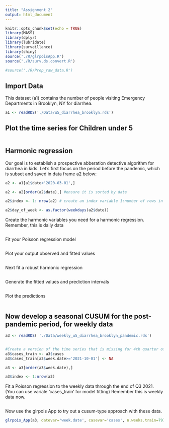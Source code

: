 ```yaml
---
title: "Assignment 2"
output: html_document
---
```


```r
knitr::opts_chunk$set(echo = TRUE)
library(MASS)
library(dplyr)
library(lubridate)
library(surveillance)
library(shiny)
source('./R/glrpoisApp.R')
source('./R/surv.ds.convert.R')

#source('./R/Prep_raw_data.R')

```


## Import Data

This dataset (a1) contains the number of people visiting Emergency Departments in Brooklyn, NY for diarrhea.

```r
a1 <- readRDS('./Data/u5_diarrhea_brooklyn.rds')
```


## Plot the time series for Children under 5
```r

```

## Harmonic regression

Our goal is to establish a prospective abberation detective algorithm for diarrhea in kids. Let's first focus on the period before the pandemic, which is subset and saved in data frame a2 below:

```r
a2 <- a1[a1$date<'2020-03-01',]

a2 <- a2[order(a2$date),] #ensure it is sorted by date

a2$index <- 1: nrow(a2) # create an index variable 1:number of rows in a2

a2$day_of_week <- as.factor(weekdays(a2$date))
```

Create the harmonic variables you need for a harmonic regression. Remember, this is daily data

```r

```

Fit your Poisson regression model

```r

```

Plot your output observed and fitted values

```r

```

Next fit a robust harmonic regression

```r

```

Generate the fitted values and prediction intervals

```r

```

Plot the predictions

```r

```

## Now develop a seasonal CUSUM for the post-pandemic period, for weekly data

```r
a3 <- readRDS( './Data/weekly_u5_diarrhea_brooklyn_pandemic.rds')


#Create a version of the time series that is missing for 4th quarter of 2021
a3$cases_train <- a3$cases
a3$cases_train[a3$week.date>='2021-10-01'] <- NA

a3 <- a3[order(a3$week.date),]

a3$index <- 1:nrow(a3)
```

Fit a Poisson regression to the weekly data through the end of Q3 2021. (You can use variale 'cases_train' for model fitting) Remember this is weekly data now.

```r

```

Now use the glrpois App to try out a cusum-type approach with these data. 

```r
glrpois_App(a3, datevar='week.date', casevar='cases', n.weeks.train=79)
```




